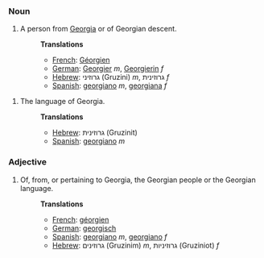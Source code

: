 ===Noun===
#A person from [[Georgia]] or of Georgian descent.
#:'''Translations'''
#:*[[French]]: [[Géorgien]]
#:*[[German]]: [[Georgier]] ''m'', [[Georgierin]] ''f''
#:*[[Hebrew]]: גרוזיני (Gruzini) ''m'', גרוזינית ''f''
#:*[[Spanish]]: [[georgiano]] ''m'', [[georgiana]] ''f''

#The language of Georgia.
#:'''Translations'''
#:*[[Hebrew]]: גרוזינית (Gruzinit)
#:*[[Spanish]]: [[georgiano]] ''m''

===Adjective===
#Of, from, or pertaining to Georgia, the Georgian people or the Georgian language.
#:'''Translations'''
#:*[[French]]: [[géorgien]]
#:*[[German]]: [[georgisch]]
#:*[[Spanish]]: [[georgiano]] ''m'', [[georgiano]] ''f''
#:*[[Hebrew]]: גרוזינים (Gruzinim) ''m'', גרוזיניות (Gruziniot) ''f''